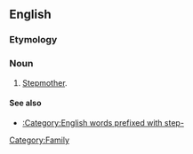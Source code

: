 ==English==

===Etymology===
{{prefix|step|mom}}

===Noun===
{{en-noun}}

# [[stepmother|Stepmother]].

====See also====
*[[:Category:English words prefixed with step-]]
[[Category:Family]]